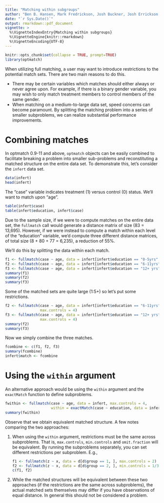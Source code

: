```yaml
---
title: "Matching within subgroups"
author: "Ben B. Hansen, Mark Fredrickson, Josh Buckner, Josh Errickson, and Peter Solenberger, with embedded Fortran code due to Dimitri P. Bertsekas and Paul Tseng"
date: "`r Sys.Date()`"
output: rmarkdown::pdf_document
vignette: >
  %\VignetteIndexEntry{Matching within subgroups}
  %\VignetteEngine{knitr::rmarkdown}
  %\VignetteEncoding{UTF-8}
---
```


```r
knitr::opts_chunk$set(collapse = TRUE, prompt=TRUE)
library(optmatch)
```

When utilizing full matching, a user may want to introduce restrictions to the potential match sets. There are two main reasons to do this.

- There may be certain variables which matches should either always or never agree upon. For example, if there is a binary gender variable, you may
  wish to only match treatment members to control members of the same gender.
- When matching on a medium-to-large data set, speed concerns can become paramount. By splitting the matching problem into a series of smaller
  subproblems, we can realize substantial performance improvements.

# Combining matches

In optmatch 0.9-11 and above, `optmatch` objects can be easily combined to facilitate breaking a problem into smaller sub-problems and reconstituting
a matched structure on the entire data set. To demonstrate this, let's consider the `infert` data set.

```r
data(infert)
head(infert)
```

The "case" variable indicates treatment (1) versus control (0) status. We'll want to match upon "age".

```r
table(infert$case)
table(infert$education, infert$case)
```

Due to the sample size, if we were to compute matches on the entire data set, the `fullmatch` call would generate a distance matrix of size \(83\times
65 = 13,695\). However, if we were instead to compute a match within each level of the "education" variable, we'd compute three different distance
matrices, of total size \(8\times 4 + 80\times 40 + 77\times 39 = 6,235\), a reduction of 55%.

We'll do this by splitting the data within each match.

```r
f1 <- fullmatch(case ~ age, data = infert[infert$education == "0-5yrs", ])
f2 <- fullmatch(case ~ age, data = infert[infert$education == "6-11yrs", ])
f3 <- fullmatch(case ~ age, data = infert[infert$education == "12+ yrs", ])
summary(f1)
summary(f2)
summary(f3)
```

Some of the matched sets are quite large (1:5+) so let's put some restrictions.

```r
f2 <- fullmatch(case ~ age, data = infert[infert$education == "6-11yrs", ],
                max.controls = 4)
f3 <- fullmatch(case ~ age, data = infert[infert$education == "12+ yrs", ],
                max.controls = 4)
summary(f2)
summary(f3)
```

Now we simply combine the three matches.

```r
fcombine <- c(f1, f2, f3)
summary(fcombine)
infert$match <- fcombine
```

# Using the `within` argument

An alternative approach would be using the `within` argument and the `exactMatch` function to define subproblems.

```r
fwithin <- fullmatch(case ~ age, data = infert, max.controls = 4,
                     within = exactMatch(case ~ education, data = infert))
summary(fwithin)
```

Observe that we obtain equivalent matched structure. A few notes comparing the two approaches:

1. When using the `within` argument, restrictions must be the same across subproblems. That is, `max.controls`, `min.controls` and `omit.fraction`
   will be equivalent. By running the subproblems separately, you can set different restrictions per subproblem. E.g.,

   ```r
   f1 <- fullmatch(z ~ x, data = d[d$group == 1, ], max.controls = 2)
   f2 <- fullmatch(z ~ x, data = d[d$group == 2, ], min.controls = 1/3)
   c(f1, f2)
   ```

2. While the matched structures will be equivalent between these two approaches (if the restrictions are the same across subproblems), the actual
   matched sets themselves may differ if you have observations of equal distance. In general this should not be considered a problem.
